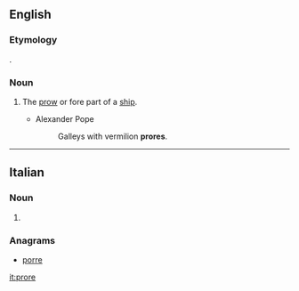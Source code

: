 ==English==

===Etymology===
{{etyl|la|en}} {{term|prora|lang=la||prow}}.

===Noun===
{{en-noun}}

# {{context|poetic|obsolete|lang=en}} The [[prow]] or fore part of a [[ship]].
#* Alexander Pope
#*: Galleys with vermilion '''prores'''.

----

==Italian==

===Noun===
{{head|it|plural}} {{f}}

# {{plural of|prora|lang=it}}

===Anagrams===
* [[porre#Italian|porre]]
[[it:prore]]